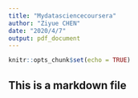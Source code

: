 ```yaml
---
title: "Mydatasciencecoursera"
author: "Ziyue CHEN"
date: "2020/4/7"
output: pdf_document
---
```


```r
knitr::opts_chunk$set(echo = TRUE)
```
## This is a markdown file

